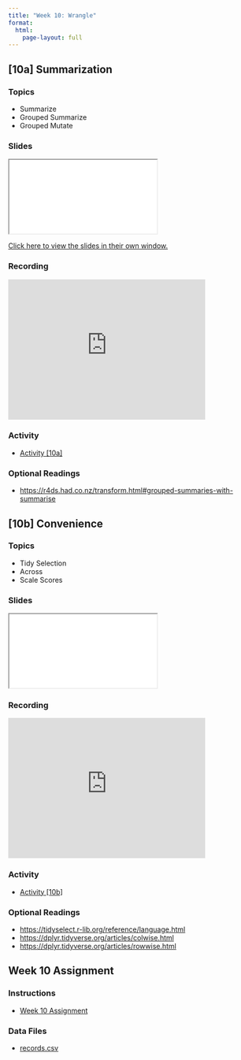 ```yaml
---
title: "Week 10: Wrangle"
format:
  html:
    page-layout: full
---
```


## [10a] Summarization

### Topics

- Summarize
- Grouped Summarize
- Grouped Mutate

### Slides

<iframe class="slide-deck" src="./Presentations/10a_Slides.html" title="[10a] Presentation">
</iframe>

[Click here to view the slides in their own window.](./Presentations/10a_Slides.html)

### Recording

<iframe id="kmsembed-1_zm6j6j44" width="400" height="285" src="https://mediahub.ku.edu/embed/secure/iframe/entryId/1_zm6j6j44/uiConfId/45147491/st/0" class="kmsembed" allowfullscreen webkitallowfullscreen mozAllowFullScreen allow="autoplay *; fullscreen *; encrypted-media *" referrerPolicy="no-referrer-when-downgrade" sandbox="allow-downloads allow-forms allow-same-origin allow-scripts allow-top-navigation allow-pointer-lock allow-popups allow-modals allow-orientation-lock allow-popups-to-escape-sandbox allow-presentation allow-top-navigation-by-user-activation" frameborder="0" title="399/800 Lecture [10a]"></iframe>

### Activity

- [Activity \[10a\]](./Activities/10a_Activity.html)

### Optional Readings

- <https://r4ds.had.co.nz/transform.html#grouped-summaries-with-summarise>


## [10b] Convenience

### Topics

- Tidy Selection
- Across
- Scale Scores

### Slides

<iframe class="slide-deck" src="./Presentations/10b_Slides.html" title="[10b] Presentation">
</iframe>

### Recording

<iframe id="kmsembed-1_6b899wo6" width="400" height="285" src="https://mediahub.ku.edu/embed/secure/iframe/entryId/1_6b899wo6/uiConfId/45147491/st/0" class="kmsembed" allowfullscreen webkitallowfullscreen mozAllowFullScreen allow="autoplay *; fullscreen *; encrypted-media *" referrerPolicy="no-referrer-when-downgrade" sandbox="allow-downloads allow-forms allow-same-origin allow-scripts allow-top-navigation allow-pointer-lock allow-popups allow-modals allow-orientation-lock allow-popups-to-escape-sandbox allow-presentation allow-top-navigation-by-user-activation" frameborder="0" title="399/800 Lecture [10b]"></iframe>

### Activity

- [Activity \[10b\]](./Activities/10b_Activity.html)

### Optional Readings

- <https://tidyselect.r-lib.org/reference/language.html>
- <https://dplyr.tidyverse.org/articles/colwise.html>
- <https://dplyr.tidyverse.org/articles/rowwise.html>


## Week 10 Assignment

### Instructions

- [Week 10 Assignment](./Assignments/10_Assignment.html)

### Data Files

- <a href="../data/records.csv" download="records.csv">records.csv</a>
